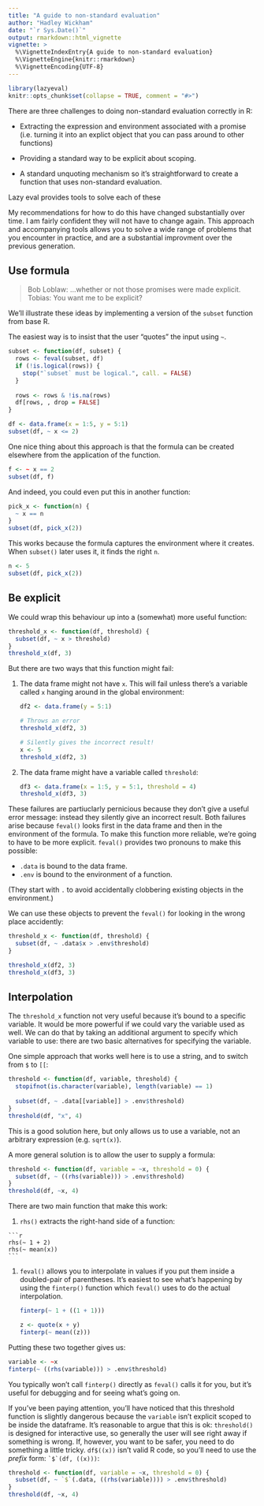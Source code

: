 ```yaml
---
title: "A guide to non-standard evaluation"
author: "Hadley Wickham"
date: "`r Sys.Date()`"
output: rmarkdown::html_vignette
vignette: >
  %\VignetteIndexEntry{A guide to non-standard evaluation}
  %\VignetteEngine{knitr::rmarkdown}
  %\VignetteEncoding{UTF-8}
---
```


```r
library(lazyeval)
knitr::opts_chunk$set(collapse = TRUE, comment = "#>")
```

There are three challenges to doing non-standard evaluation correctly in R:

* Extracting the expression and environment associated with a promise
  (i.e. turning it into an explict object that you can pass around to
  other functions)
  
* Providing a standard way to be explicit about scoping.

* A standard unquoting mechanism so it's straightforward to create a 
  function that uses non-standard evaluation.
  
Lazy eval provides tools to solve each of these 

My recommendations for how to do this have changed substantially over time. I am fairly confident they will not have to change again. This approach and accompanying tools allows you to solve a wide range of problems that you encounter in practice, and are a substantial improvment over the previous generation.

## Use formula

> Bob Loblaw: ...whether or not those promises were made explicit.
> Tobias: You want me to be explicit?

We'll illustrate these ideas by implementing a version of the `subset` function from base R. 

The easiest way is to insist that the user "quotes" the input using `~`.

```R
subset <- function(df, subset) {
  rows <- feval(subset, df)
  if (!is.logical(rows)) {
    stop("`subset` must be logical.", call. = FALSE)
  }
  
  rows <- rows & !is.na(rows)
  df[rows, , drop = FALSE]
}

df <- data.frame(x = 1:5, y = 5:1)
subset(df, ~ x <= 2)
```

One nice thing about this approach is that the formula can be created elsewhere from the application of the function. 

```r
f <- ~ x == 2
subset(df, f)
```

And indeed, you could even put this in another function:

```r
pick_x <- function(n) {
  ~ x == n
}
subset(df, pick_x(2))
```

This works because the formula captures the environment where it creates. When `subset()` later uses it, it finds the right `n`.

```r
n <- 5
subset(df, pick_x(2))
```

## Be explicit

We could wrap this behaviour up into a (somewhat) more useful function:

```r
threshold_x <- function(df, threshold) {
  subset(df, ~ x > threshold)
}
threshold_x(df, 3)
```

But there are two ways that this function might fail:

1.  The data frame might not have `x`. This will fail unless there's a variable called
    `x` hanging around in the global environment:
    
    ```r
    df2 <- data.frame(y = 5:1)
    
    # Throws an error
    threshold_x(df2, 3)
    
    # Silently gives the incorrect result!
    x <- 5
    threshold_x(df2, 3)
    ```
    
1.  The data frame might have a variable called `threshold`:

    ```r
    df3 <- data.frame(x = 1:5, y = 5:1, threshold = 4)
    threshold_x(df3, 3)
    ```

These failures are partiuclarly pernicious because they don't give a useful error message: instead they silently give an incorrect result. Both failures arise because `feval()` looks first in the data frame and then in the environment of the formula. To make this function more reliable, we're going to have to be more explicit. `feval()` provides two pronouns to make this possible:

* `.data` is bound to the data frame.
* `.env` is bound to the environment of a function.

(They start with `.` to avoid accidentally clobbering existing objects in the environment.)

We can use these objects to prevent the `feval()` for looking in the wrong place accidently:

```r
threshold_x <- function(df, threshold) {
  subset(df, ~ .data$x > .env$threshold)
}

threshold_x(df2, 3)
threshold_x(df3, 3)
```

## Interpolation

The `threshold_x` function not very useful because it's bound to a specific variable. It would be more powerful if we could vary the variable used as well. We can do that by taking an additional argument to specify which variable to use: there are two basic alternatives for specifying the variable.

One simple approach that works well here is to use a string, and to switch from `$` to `[[`:

```r
threshold <- function(df, variable, threshold) {
  stopifnot(is.character(variable), length(variable) == 1)
  
  subset(df, ~ .data[[variable]] > .env$threshold)
}
threshold(df, "x", 4)
```

This is a good solution here, but only allows us to use a variable, not an arbitrary expression (e.g. `sqrt(x)`).

A more general solution is to allow the user to supply a formula:

```r
threshold <- function(df, variable = ~x, threshold = 0) {
  subset(df, ~ ((rhs(variable))) > .env$threshold)
}
threshold(df, ~x, 4)
```

There are two main function that make this work:

1.   `rhs()` extracts the right-hand side of a function:

    ```r
    rhs(~ 1 + 2)
    rhs(~ mean(x))
    ```
    
1.  `feval()` allows you to interpolate in values if you put them inside 
    a doubled-pair of parentheses. It's easiest to see what's happening by
    using the `finterp()` function which `feval()` uses to do the
    actual interpolation.
    
    ```r
    finterp(~ 1 + ((1 + 1)))
    
    z <- quote(x + y)
    finterp(~ mean((z)))
    ```
  
Putting these two together gives us:
  
```r
variable <- ~x
finterp(~ ((rhs(variable))) > .env$threshold)
```

You typically won't call `finterp()` directly as `feval()` calls it for you, but it's useful for debugging and for seeing what's going on.

If you've been paying attention, you'll have noticed that this threshold function is slightly dangerous because the `variable` isn't explicit scoped to be inside the dataframe.  It's reasonable to argue that this is ok: `threshold()` is designed for interactive use, so generally the user will see right away if something is wrong. If, however, you want to be safer, you need to do something a little tricky. `df$((x))` isn't valid R code, so you'll need to use the _prefix_ form: `` `$`(df, ((x)))``:

```r
threshold <- function(df, variable = ~x, threshold = 0) {
  subset(df, ~ `$`(.data, ((rhs(variable)))) > .env$threshold)
}
threshold(df, ~x, 4)
```

